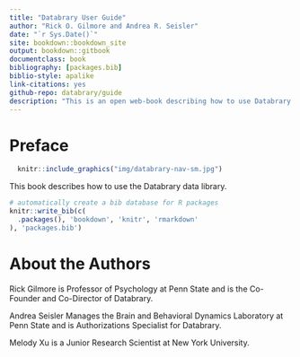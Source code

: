 ```yaml
--- 
title: "Databrary User Guide"
author: "Rick O. Gilmore and Andrea R. Seisler"
date: "`r Sys.Date()`"
site: bookdown::bookdown_site
output: bookdown::gitbook
documentclass: book
bibliography: [packages.bib]
biblio-style: apalike
link-citations: yes
github-repo: databrary/guide
description: "This is an open web-book describing how to use Databrary."
---
```


# Preface {-}

```r
  knitr::include_graphics("img/databrary-nav-sm.jpg")
```

This book describes how to use the Databrary data library.

```r
# automatically create a bib database for R packages
knitr::write_bib(c(
  .packages(), 'bookdown', 'knitr', 'rmarkdown'
), 'packages.bib')
```

# About the Authors {-}

Rick Gilmore is Professor of Psychology at Penn State and is the Co-Founder and Co-Director of Databrary.

Andrea Seisler Manages the Brain and Behavioral Dynamics Laboratory at Penn State and is Authorizations Specialist for Databrary.

Melody Xu is a Junior Research Scientist at New York University.
